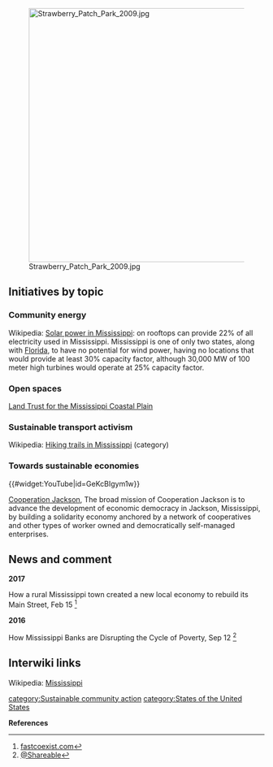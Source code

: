 [[File:Strawberry Patch Park 2009.jpg|right|500px]]
== Initiatives by topic ==

=== Community energy ===

Wikipedia: [[wikipedia:Solar power in Mississippi|Solar power in Mississippi]]: on rooftops can provide 22% of all electricity used in Mississippi. Mississippi is one of only two states, along with [[Florida]], to have no potential for wind power, having no locations that would provide at least 30% capacity factor, although 30,000 MW of 100 meter high turbines would operate at 25% capacity factor.

=== Open spaces ===

[http://www.ltmcp.org/ Land Trust for the Mississippi Coastal Plain]

=== Sustainable transport activism ===

Wikipedia: [[wikipedia:Category:Hiking trails in Mississippi|Hiking trails in Mississippi]] (category)

=== Towards sustainable economies ===

{{#widget:YouTube|id=GeKcBIgym1w}}

[http://www.cooperationjackson.org/ Cooperation Jackson], The broad mission of Cooperation Jackson is to advance the development of economic democracy in Jackson, Mississippi, by building a solidarity economy anchored by a network of cooperatives and other types of worker owned and democratically self-managed enterprises.

== News and comment ==

'''2017'''

How a rural Mississippi town created a new local economy to rebuild its Main Street, Feb 15 <ref>[http://www.fastcoexist.com/3068170/how-a-rural-mississippi-town-got-its-main-street-thriving-again fastcoexist.com]</ref>

'''2016'''

How Mississippi Banks are Disrupting the Cycle of Poverty, Sep 12 <ref>[http://www.shareable.net/blog/how-mississippi-banks-are-disrupting-the-cycle-of-poverty @Shareable]</ref>

== Interwiki links ==
Wikipedia: [[wikipedia:Mississippi|Mississippi]]


{{scaendmenu}}
[[category:Sustainable community action]]
[[category:States of the United States]]

'''References'''
{{Attrib sca ref|Mississippi}}
<references/>